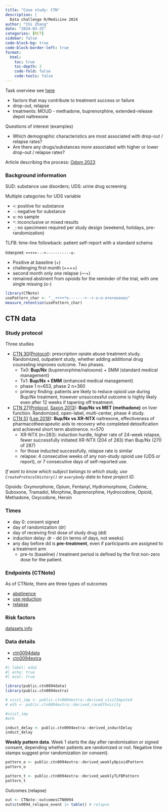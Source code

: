 ```yaml
---
title: "Case study: CTN"
description: |
  Data challenge R/Medicine 2024
author: "Chi Zhang"
date: "2024-03-25"
categories: [RCT]
sidebar: false
code-block-bg: true
code-block-border-left: true
format: 
  html:
    toc: true
    toc-depth: 2
    code-fold: false
    code-tools: false
---
```


Task overview see [here](https://rconsortium.github.io/RMedicine_website/Competition.html)

* factors that may contribute to treatment success or failure
* drop-out, relapse
* treatments: MOUD - methadone, buprenorphine, extended-release depot naltrexone

Questions of interest (examples)

* Which demographic characteristics are most associated with drop-out / relapse rates?
* Are there any drugs/substances more associated with higher or lower drop-out / relapse rates?

Article describing the process: [Odom 2023](https://www.ncbi.nlm.nih.gov/pmc/articles/PMC10490938/)




### Background information

SUD: substance use disorders; UDS: urine drug screening

Multiple categories for UDS variable

* `+`: positive for substance
* `-`: negative for substance
* `o`: no sample
* `*`: inconclusive or mixed results
* `_`: no specimeen required per study design (weekend, holidays, pre-randomization)

TLFB: time-line followback: patient self-report with a standard schema

Interpret: `+++++---+-----------o-`

* Positive at baseline (+)
* challenging first month (++++)
* second month only one relapse (---+)
* remained abstinent from opioids for the reminder of the trial, with one single missing (o-)



```r
library(CTNote)
usePattern_char <- "__++++*o-------+--+-o-o-o+o+oooooo"
measure_retention(usePattern_char)
```





## CTN data


### Study protocol

Three studies 

* [CTN 30](https://ctnlibrary.org/protocol/ctn0030/)([Protocol](https://ctnlibrary.org/protocols/0030.pdf)): prescription opiate abuse treatment study. Randomized, outpatient study, whether adding additional drug counseling improves outcome. Two phases. 
  * Tx0: **Bup/Nx** (buprenorphine/naloxone) + SMM (standard medical management)
  * Tx1: **Bup/Nx + EMM** (enhanced medical management)
  * phase 1 n=653, phase 2 n=360
  * primary finding: patients are likely to reduce opioid use during Bup/Nx treatment, however unsuccessful outcome is highly likely even after 12 weeks if tapering off treatment.
* [CTN 27](https://ctnlibrary.org/protocol/ctn0027/)([Protocol](https://ctnlibrary.org/protocols/0027.pdf), [Saxon 2013](https://ctnlibrary.org/dbtw-wpd/exec/dbtwpub.dll?BU=http%3A//ctndisseminationlibrary.org/ctnsearch.htm&QY=find%20AutoNumber%20/%20Status%20ct%20%28%28901%29%26finished%29&TN=ctnlibrary&DF=Full&RF=Full&AC=QBE_QUERY&CS=0&MF=searchbutton.ini)): **Bup/Nx vs MET (methadone)** on liver function. Randomized, open-label, multi-center, phase 4 study.
* [CTN 51](https://ctnlibrary.org/protocol/ctn0051/) ([Lee 2018](https://www.thelancet.com/journals/lancet/article/PIIS0140-6736(17)32812-X/abstract)): **Bup/Nx vs XR-NTX** naltrexone, effectiveness of pharmacotheerapeutic aids to recovery who completed detoxification and achieved short term abstinence. n=570
  * XR-NTX (n=283): induction hurdle, higher rate of 24-week relapse, fewer successfully initiated XR-NTX (204 of 283) than Bup/Nx (270 of 287)
  * for those inducted successfully, relapse rate is similar
  * relapse: 4 consecutive weeks of any non-study opioid use (UDS or report), or 7 consecutive days of self-reported use.
  
  
*If want to know which subject belongs to which study, use `CreateProtocolHistory()` or `everybody` data to have project ID*.  
 
Opioids: Oxymorphone, Opium, Fentanyl, Hydromorphone, Codeine, Suboxone, Tramadol, Morphine, Buprenorphine, Hydrocodone, Opioid, Methadone, Oxycodone, Heroin



### Times

* day 0: consent signed
* day of randomization (dr)
* day of receiving first dose of study drug (dd)
* induction delay: dr - dd (in terms of days, not weeks)
* any day before dd is **pre-treatment**, even if participants are assigned to a treatment arm
  * pre-tx (baseline) / treatment period is defined by the first non-zero dose for the patient. 


### Endpoints (CTNote)

As of CTNote, there are three types of outcomes

* [abstinence](https://ctn-0094.github.io/CTNote/articles/library_abstinence_20220711.html#ctn-0094-abstinence)
* [use reduction](https://ctn-0094.github.io/CTNote/articles/library_reduction_20220630.html)
* [relapse](https://ctn-0094.github.io/CTNote/articles/library_relapse_20220711.html)


### Risk factors 

[datasets info](https://ctn-0094.github.io/public.ctn0094data/articles/harmonization.html)


### Data details

* [ctn0094data](https://ctn-0094.github.io/public.ctn0094data/)
* [ctn0094extra](https://ctn-0094.github.io/public.ctn0094extra/)


```r
#| label: eda1
#| echo: true
#| eval: true

library(public.ctn0094data)
library(public.ctn0094extra)

# visit_imp <- public.ctn0094extra::derived_visitImputed
# eth <- public.ctn0094extra::derived_raceEthnicity

#visit_imp
#eth
```


```r
induct_delay <- public.ctn0094extra::derived_inductDelay
induct_delay
```


**Weekly pattern data**. Week 1 starts the day after randomisation or signed consent, depending whether patients are randomized or not. Negative time stamps suggest prior randomization (or consent).

```r
pattern_o <- public.ctn0094extra::derived_weeklyOpioidPattern
pattern_o
```


```r
pattern_t <- public.ctn0094extra::derived_weeklyTLFBPattern
pattern_t
```

Outcomes (relapse)

```r
out <- CTNote::outcomesCTN0094
out$ctn0094_relapse_event |> table() # relapse
```






